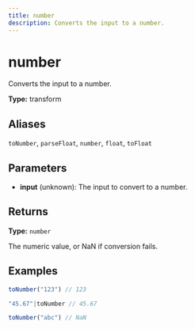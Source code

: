 ```yaml
---
title: number
description: Converts the input to a number.
---
```


# number

Converts the input to a number.

**Type:** transform

## Aliases

`toNumber`, `parseFloat`, `number`, `float`, `toFloat`

## Parameters

- **input** (unknown): The input to convert to a number.

## Returns

**Type:** `number`

The numeric value, or NaN if conversion fails.

## Examples

```javascript
toNumber("123") // 123
```

```javascript
"45.67"|toNumber // 45.67
```

```javascript
toNumber("abc") // NaN
```
